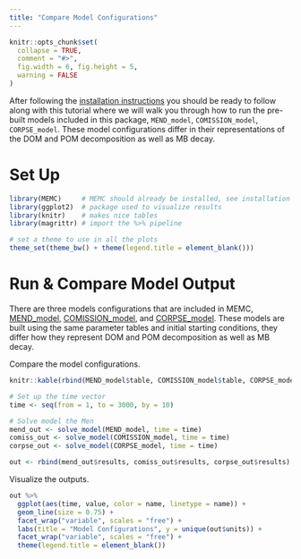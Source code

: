 ```yaml
---
title: "Compare Model Configurations"
---
```


```r
knitr::opts_chunk$set(
  collapse = TRUE,
  comment = "#>", 
  fig.width = 6, fig.height = 5, 
  warning = FALSE
)
```

After following the [installation instructions](Install-Build.html) you should be ready to follow along with this tutorial where we will walk you through how to run the pre-built models included in this package, `MEND_model`, `COMISSION_model`, 
`CORPSE_model`. These model configurations differ in their representations of the DOM and POM decomposition as well as MB decay.

# Set Up

```r
library(MEMC)     # MEMC should already be installed, see installation instructions. 
library(ggplot2)  # package used to visualize results 
library(knitr)    # makes nice tables
library(magrittr) # import the %>% pipeline

# set a theme to use in all the plots
theme_set(theme_bw() + theme(legend.title = element_blank()))
```


# Run & Compare Model Output

There are three models configurations that are included in MEMC, [MEND_model](../reference/MEND_model.html), [COMISSION_model](../reference/COMISSION_model.html), and [CORPSE_model](../reference/CORPSE_model.html). These models are built using the same parameter tables and initial starting conditions, they differ how they represent DOM and POM decomposition as well as MB decay.

Compare the model configurations.

```r
knitr::kable(rbind(MEND_model$table, COMISSION_model$table, CORPSE_model$table))
```


```r
# Set up the time vector 
time <- seq(from = 1, to = 3000, by = 10)

# Solve model the Men
mend_out <- solve_model(MEND_model, time = time)
comiss_out <- solve_model(COMISSION_model, time = time)
corpse_out <- solve_model(CORPSE_model, time = time)

out <- rbind(mend_out$results, comiss_out$results, corpse_out$results)
```

Visualize the outputs. 

```r
out %>% 
  ggplot(aes(time, value, color = name, linetype = name)) + 
  geom_line(size = 0.75) + 
  facet_wrap("variable", scales = "free") + 
  labs(title = "Model Configurations", y = unique(out$units)) + 
  facet_wrap("variable", scales = "free") + 
  theme(legend.title = element_blank())
```


